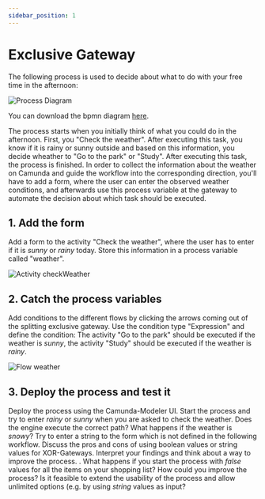 ```yaml
---
sidebar_position: 1
---
```


# Exclusive Gateway
The following process is used to decide about what to do with your free time in the afternoon:

![Process Diagram](/assets/docs/gateways/exclusive-gateway/Process_afternoonActivity.png)

You can download the bpmn diagram <a target="_blank" href="/assets/docs/gateways/exclusive-gateway/exclusive-gateway.bpmn" download="exclusive-gateway.bpmn">here</a>.

The process starts when you initially think of what you could do in the afternoon. First, you "Check the weather". After executing this task, you know if it is rainy or sunny outside and based on this information, you decide wheather to "Go to the park" or "Study". After executing this task, the process is finished.
In order to collect the information about the weather on Camunda and guide the workflow into the corresponding direction, you'll have to add a form, where the user can enter the observed weather conditions, and afterwards use this process variable at the gateway to automate the decision about which task should be executed.

## 1. Add the form

Add a form to the activity "Check the weather", where the user has to enter if it is *sunny* or *rainy* today. Store this information in a process variable called "weather".

![Activity checkWeather](/assets/docs/gateways/exclusive-gateway/Form_CheckWeather.png)

## 2. Catch the process variables

Add conditions to the different flows by clicking the arrows coming out of the splitting exclusive gateway. Use the condition type "Expression" and define the condition: The activity "Go to the park" should be executed if the weather is *sunny*, the activity "Study" should be executed if the weather is *rainy*.

![Flow weather](/assets/docs/gateways/exclusive-gateway/Flow_weather.png)

## 3. Deploy the process and test it

Deploy the process using the Camunda-Modeler UI. Start the process and try to enter *rainy* or *sunny* when you are asked to check the weather. Does the engine execute the correct path? What happens if the weather is *snowy*? Try to enter a string to the form which is not defined in the following workflow. Discuss the pros and cons of using boolean values or string values for XOR-Gateways. Interpret your findings and think about a way to improve the process.
. What happens if you start the process with *false* values for all the items on your shopping list? How could you improve the process? Is it feasible to extend the usability of the process and allow unlimited options (e.g. by using *string* values as input?